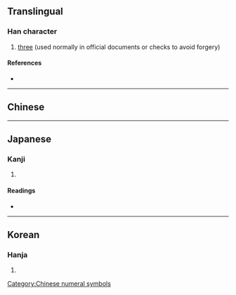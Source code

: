 {{character info/new}}
{{also|三|參|叄|参}}
==Translingual==

===Han character===
{{Han char|rn=28|rad=厶|as=06|sn=8|four=|canj=IKMM|ids=⿳厶大三}}

# [[three]] (used normally in official documents or checks to avoid forgery)

====References====
* {{Han ref|kx=0164.211|dkj=03089|dj=0372.270|hdz=10386.130|uh=53C1|ud=21441}}

----

==Chinese==
{{zh-see|叄}}

[[Category:Chinese numeral symbols]]

----

==Japanese==

===Kanji===
{{ja-kanji|grade=|rs=厶06}}

# {{defn|lang=ja|sort=厶06}}

====Readings====
* {{ja-readings|on=[[さん]] (san)|kun=[[みつ]] (mitsu)}}

----

==Korean==

===Hanja===
{{ko-hanja|hangeul=삼|rv=sam|mr=sam}}

# {{defn|lang=ko|sort=厶06}}